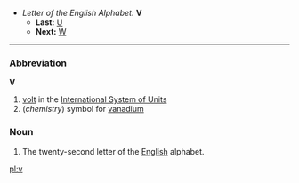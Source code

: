 *''Letter of the English Alphabet:'' '''V'''
**'''Last:''' [[U]]
**'''Next:''' [[W]]
----

===Abbreviation===
'''V'''
#[[volt]] in the [[International System of Units]]
#(''chemistry'') symbol for [[vanadium]]

===Noun===

#The twenty-second letter of the [[English]] alphabet.

[[pl:v]]